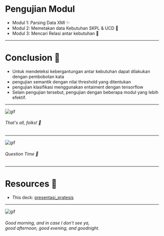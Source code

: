 
# Pengujian Modul
- Modul 1: Parsing Data XMI ✨
- Modul 2: Memetakan data Kebutuhan SKPL & UCD  🙅
- Modul 3: Mencari Relasi antar kebutuhan 🙇
---

# Conclusion 🤘

<ul>
  <Appear>
    <li>Untuk mendeteksi kebergantungan antar kebutuhan dapat dilakukan dengan pembobotan kata</li>
    <li>pengujian semantik dengan nilai threshold yang ditentukan</li>
    <li>pengujian klasifikasi menggunakan entaiment dengan tensorflow</li>
    <li> Selain pengujian tersebut, pengujian dengan beberapa modul yang lebih efektif.</li>
  </Appear>
</ul>

---

![gif](https://media3.giphy.com/media/upg0i1m4DLe5q/source.gif)

###### That's all, folks! 🐰

---

![gif](https://media.giphy.com/media/l0HlRnAWXxn0MhKLK/giphy.gif)

###### Question Time 🙋

---

# Resources 🔖

- This deck: [presentasi_pratesis](https://pratesis-asyrofi.heroku.com)


---

![gif](https://media.giphy.com/media/VGHtpsS3UJNRK/giphy.gif)

###### Good morning, and in case I don't see ya, <br /> good afternoon, good evening, and goodnight.
